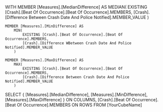 WITH 
    MEMBER [Measures].[MedianDifference] AS
        MEDIAN(
            EXISTING [Crash].[Beat Of Occurrence].[Beat Of Occurrence].MEMBERS,
            [Crash].[Difference Between Crash Date And Police Notified].MEMBER_VALUE
        )

    MEMBER [Measures].[MinDifference] AS
        MIN(
            EXISTING [Crash].[Beat Of Occurrence].[Beat Of Occurrence].MEMBERS,
            [Crash].[Difference WBetween Crash Date And Police Notified].MEMBER_VALUE
        )

    MEMBER [Measures].[MaxDifference] AS
        MAX(
            EXISTING [Crash].[Beat Of Occurrence].[Beat Of Occurrence].MEMBERS,
            [Crash].[Difference Between Crash Date And Police Notified].MEMBER_VALUE
        )

SELECT 
    {
        [Measures].[MedianDifference],
        [Measures].[MinDifference],
        [Measures].[MaxDifference]
    } ON COLUMNS,
    [Crash].[Beat Of Occurrence].[Beat Of Occurrence].MEMBERS ON ROWS
FROM [YourCubeName]
